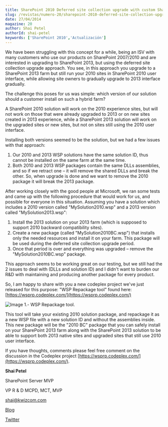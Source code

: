 ```yaml
---
title: SharePoint 2010 Deferred site collection upgrade with custom SharePoint solutions
slug: /revistas/numero-20/sharepoint-2010-deferred-site-collection-upgrade-with-custom-sharepoint-solutions
date: 27/04/2014
magazine: 20
author: Shai Petel
authorId: shai-petel
keywords: ['SharePoint 2010','Actualización']
---
```






​We have been struggling with this concept for a while, being an ISV with many customers who use our products on SharePoint 2007/2010 and are interested in upgrading to SharePoint 2013, but using the deferred site collection upgrade approach. You see, in this approach you upgrade to a SharePoint 2013 farm but still run your 2010 sites in SharePoint 2010 user interface, while allowing site owners to gradually upgrade to 2013 interface gradually.

The challenge this poses for us was simple: which version of our solution should a customer install on such a hybrid farm?

A SharePoint 2010 solution will work on the 2010 experience sites, but will not work on those that were already upgraded to 2013 or on new sites created in 2013 experience, while a SharePoint 2013 solution will work on the upgraded sites or new sites, but not on sites still using the 2010 user interface.

Installing both versions seemed to be the solution, but we had a few issues with that approach:

1. Our 2010 and 2013 WSP solutions have the same solution ID, thus cannot be installed on the same farm at the same time.
2. Both 2010 and 2013 WSP packages contain the same DLLs assemblies, and so if we retract one – it will remove the shared DLLs and break the other. So, when upgrade is done and we want to remove the 2010 package it will break the 2013 package.


After working closely with the good people at Microsoft, we ran some tests and came up with the following procedure that would work for us, and possible for everyone in this situation.
 Assuming you have a solution which includes a 2010 version called "MySolution2010.wsp" and a 2013 version called "MySolution2013.wsp":

1. Install the 2013 solution on your 2013 farm (which is supposed to support 2010 backward compatibility sites).
2. Create a new package (called "MySolution2010BC.wsp") that installs only the needed resources and install it on your farm. This package will be used during the deferred site collection upgrade period.
3. Once that period is over and everything was upgraded – remove the "MySolution2010BC.wsp" package.


This approach seems to be working great on our testing, but we still had the 2 issues to deal with (DLLs and solution ID) and I didn't want to burden our R&D with maintaining and producing another package for every product.

So, I am happy to share with you a new codeplex project we've just released for this purpose: "WSP Repackage tool" found here: [https://wsprp.codeplex.com/](https://wsprp.codeplex.com/)

![Image 1.- WSP Repackage tool.](../../../images/numero20/sharepoint-2010-deferred-site-collection-upgrade-with-custom-sharepoint-solutions/imagen1.png)

This tool will take your existing 2010 solution package, and repackage it as a new WSP file with a new solution ID and without the assemblies inside. This new package will be the "2010 BC" package that you can safely install on your SharePoint 2013 farm along with the SharePoint 2013 solution to be able to support both 2013 native sites and upgraded sites that still use 2010 user interface.

If you have thoughts, comments please feel free comment on the discussion in the Codeplex project [https://wsprp.codeplex.com/](https://wsprp.codeplex.com/).



**Shai Petel**

SharePoint Server MVP

VP R & D MCPD, MCT, MVP

[shai@kwizcom.com](mailto:cherman@eisneris.com)

[Blog](http://kwizcom.blogspot.com/)

[Twitter](http://twitter.com/shaibs)

